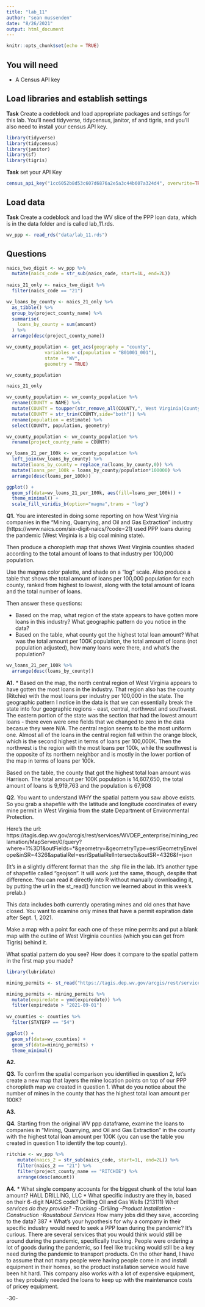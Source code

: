 ```yaml
---
title: "lab_11"
author: "sean mussenden"
date: "8/26/2021"
output: html_document
---
```


```r
knitr::opts_chunk$set(echo = TRUE)
```

## You will need

* A Census API key

## Load libraries and establish settings

**Task** Create a codeblock and load appropriate packages and settings for this lab. You'll need tidyverse, tidycensus, janitor, sf and tigris, and you'll also need to install your census API key.

```r
library(tidyverse)
library(tidycensus)
library(janitor)
library(sf)
library(tigris)
```

**Task** set your API Key

```r
census_api_key("1cc6052b8d53c607d6876a2e5a3c44b607a324d4", overwrite=TRUE)
```

## Load data

**Task** Create a codeblock and load the WV slice of the PPP loan data, which is in the data folder and is called lab_11.rds.

```r
wv_ppp <- read_rds("data/lab_11.rds")
```

## Questions

```r
naics_two_digit <- wv_ppp %>%
  mutate(naics_code = str_sub(naics_code, start=1L, end=2L))
  
naics_21_only <- naics_two_digit %>%
  filter(naics_code == "21")

wv_loans_by_county <- naics_21_only %>%
  as_tibble() %>%
  group_by(project_county_name) %>%
  summarise(
    loans_by_county = sum(amount)
  ) %>%
  arrange(desc(project_county_name))

wv_county_population <- get_acs(geography = "county", 
              variables = c(population = "B01001_001"), 
              state = "WV",
              geometry = TRUE)

wv_county_population

naics_21_only

wv_county_population <- wv_county_population %>%
  rename(COUNTY = NAME) %>%
  mutate(COUNTY = toupper(str_remove_all(COUNTY,", West Virginia|County"))) %>%
  mutate(COUNTY = str_trim(COUNTY,side="both")) %>%
  rename(population = estimate) %>%
  select(COUNTY, population, geometry)

wv_county_population <- wv_county_population %>%
  rename(project_county_name = COUNTY)

wv_loans_21_per_100k <- wv_county_population %>%
  left_join(wv_loans_by_county) %>%
  mutate(loans_by_county = replace_na(loans_by_county,0)) %>%
  mutate(loans_per_100k = loans_by_county/population*100000) %>%
  arrange(desc(loans_per_100k))
```

```r
ggplot() + 
  geom_sf(data=wv_loans_21_per_100k, aes(fill=loans_per_100k)) + 
  theme_minimal() +
  scale_fill_viridis_b(option="magma",trans = "log") 
```

**Q1.** You are interested in doing some reporting on how West Virginia companies in the "Mining, Quarrying, and Oil and Gas Extraction" industry (https://www.naics.com/six-digit-naics/?code=21) used PPP loans during the pandemic (West Virginia is a big coal mining state).  

Then produce a choropleth map that shows West Virginia counties shaded according to the total amount of loans to that industry per 100,000 population.

Use the magma color palette, and shade on a "log" scale. Also produce a table that shows the total amount of loans per 100,000 population for each county, ranked from highest to lowest, along with the total amount of loans and the total number of loans.

Then answer these questions:

* Based on the map, what region of the state appears to have gotten more loans in this industry? What geographic pattern do you notice in the data?
* Based on the table, what county got the highest total loan amount? What was the total amount per 100K population, the total amount of loans (not population adjusted), how many loans were there, and what's the population?

```r
wv_loans_21_per_100k %>%
  arrange(desc(loans_by_county))
```

**A1.** * Based on the map, the north central region of West Virginia appears to have gotten the most loans in the industry. That region also has the county (Ritchie) with the most loans per industry per 100,000 in the state. The geographic pattern I notice in the data is that we can essentially break the state into four geographic regions - east, central, northwest and southwest. The eastern portion of the state was the section that had the lowest amount loans - there even were ome fields that we changed to zero in the data becasue they were N/A. The central region seems to be the most uniform one. Almost all of the loans in the central region fall within the orange block, which is the second highest in terms of loans per 100,000K. Then the northwest is the region with the most loans per 100k, while the southwest is the opposite of its northern neighbor and is mostly in the lower portion of the map in terms of loans per 100k.


Based on the table, the county that got the highest total loan amount was Harrison. The total amount per 100K population is 14,607,650, the total amount of loans is 9,919,763 and the population is 67,908  

**Q2.** You want to understand WHY the spatial pattern you saw above exists.  So you grab a shapefile with the latitude and longitude coordinates of every mine permit in West Virginia from the state Department of Environmental Protection.

Here's the url: https://tagis.dep.wv.gov/arcgis/rest/services/WVDEP_enterprise/mining_reclamation/MapServer/0/query?where=1%3D1&outFields=*&geometry=&geometryType=esriGeometryEnvelope&inSR=4326&spatialRel=esriSpatialRelIntersects&outSR=4326&f=json

(It's in a slightly different format than the .shp file in the lab. It's another type of shapefile called "geojson".  It will work just the same, though, despite that difference. You can read it directly into R without manually downloading it, by putting the url in the st_read() function we learned about in this week's prelab.)

This data includes both currently operating mines and old ones that have closed.  You want to examine only mines that have a permit expiration date after Sept. 1, 2021.

Make a map with a point for each one of these mine permits and put a blank map with the outline of West Virginia counties (which you can get from Tigris) behind it.

What spatial pattern do you see? How does it compare to the spatial pattern in the first map you made?

```r
library(lubridate)
```

```r
mining_permits <- st_read("https://tagis.dep.wv.gov/arcgis/rest/services/WVDEP_enterprise/mining_reclamation/MapServer/0/query?where=1%3D1&outFields=*&geometry=&geometryType=esriGeometryEnvelope&inSR=4326&spatialRel=esriSpatialRelIntersects&outSR=4326&f=json")

mining_permits <- mining_permits %>%
  mutate(expiredate = ymd(expiredate)) %>%
  filter(expiredate > "2021-09-01")
  
wv_counties <- counties %>%
  filter(STATEFP == "54")

ggplot() + 
  geom_sf(data=wv_counties) + 
  geom_sf(data=mining_permits) +
  theme_minimal()


```

**A2.**

**Q3.** To confirm the spatial comparison you identified in question 2, let's create a new map that layers the mine location points on top of our PPP choropleth map we created in question 1. What do you notice about the number of mines in the county that has the highest total loan amount per 100K?

**A3.**

**Q4.** Starting from the original WV ppp dataframe, examine the loans to companies in "Mining, Quarrying, and Oil and Gas Extraction" in the county with the highest total loan amount per 100K (you can use the table you created in question 1 to identify the top county).

```r
ritchie <- wv_ppp %>%
    mutate(naics_2 = str_sub(naics_code, start=1L, end=2L)) %>%
    filter(naics_2 == "21") %>%
    filter(project_county_name == "RITCHIE") %>%
    arrange(desc(amount))
```

**A4.**
* What single company accounts for the biggest chunk of the total loan amount?
    HALL DRILLING, LLC
* What specific industry are they in, based on their 6-digit NAICS code? 
    Drilling Oil and Gas Wells (213111)
*What services do they provide?
    -Trucking
    -Drilling
    -Product Installation
    -Construction
    -Roustabout Services
* How many jobs did they save, according to the data?
    387
* What's your hypothesis for why a company in their specific industry would need to seek a PPP loan during the pandemic?
    It's curious. There are several services that you would think would still be around during the pandemic, specifically           trucking. People were ordering a lot of goods during the pandemic, so I feel like trucking would still be a key need during     the pandemic to transport products. On the other hand, I have to assume that not many people were having people come in and     install equipment in their homes, so the product installation service would have been hit hard. This company also works with     a lot of expensive equipment, so they probably needed the loans to keep up with the maintenance costs of pricey equipment.

-30-
